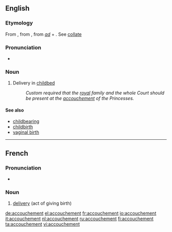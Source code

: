 ==English==

===Etymology===
From {{etyl|fr}} {{term|lang=fr|accoucher||to be delivered of a child, to aid in delivery}}, from {{etyl|fro}} {{term|acouchier||lang=fro|to lay down, put to bed, go to bed}}, from {{etyl|la}} ''[[ad]]'' + {{term|collocare||lang=la|to lay, put, place}}. See [[collate]]

===Pronunciation===
* {{enPR|ä′ksh-mäɴ}}

===Noun===
{{en-noun}}

# Delivery in [[childbed]]
#: ''Custom required that the [[royal]] family and the whole Court should be present at the [[accouchement]] of the Princesses.''

====See also====
* [[childbearing]]
* [[childbirth]]
* [[vaginal birth]]

----

==French==
{{wikipedia|lang=fr}}

===Pronunciation===
* {{audio|Fr-accouchement.ogg|Audio}}

===Noun===
{{infl|fr|noun}}

# [[delivery]] (act of giving birth)

{{tbot entry|French|delivery|2008|December|fr}}

[[de:accouchement]]
[[el:accouchement]]
[[fr:accouchement]]
[[io:accouchement]]
[[it:accouchement]]
[[nl:accouchement]]
[[ru:accouchement]]
[[fi:accouchement]]
[[ta:accouchement]]
[[vi:accouchement]]
